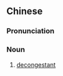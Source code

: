 {{also|减充血剂}}
==Chinese==
{{zh-forms|s=减充血剂|type=121}}

===Pronunciation===
{{zh-pron
|m=jiǎnchōng血jì
|c=gaam2 cung1 hyut3 zai1
|cat=n
}}

===Noun===
{{zh-noun}}

# {{lb|zh|medicine}} [[decongestant]]